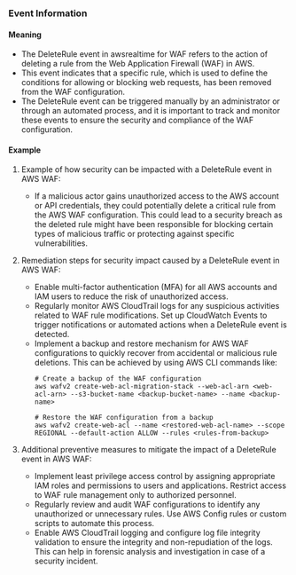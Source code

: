 
### Event Information

#### Meaning

- The DeleteRule event in awsrealtime for WAF refers to the action of deleting a rule from the Web Application Firewall (WAF) in AWS.
- This event indicates that a specific rule, which is used to define the conditions for allowing or blocking web requests, has been removed from the WAF configuration.
- The DeleteRule event can be triggered manually by an administrator or through an automated process, and it is important to track and monitor these events to ensure the security and compliance of the WAF configuration.

#### Example

1. Example of how security can be impacted with a DeleteRule event in AWS WAF:
   - If a malicious actor gains unauthorized access to the AWS account or API credentials, they could potentially delete a critical rule from the AWS WAF configuration. This could lead to a security breach as the deleted rule might have been responsible for blocking certain types of malicious traffic or protecting against specific vulnerabilities.

2. Remediation steps for security impact caused by a DeleteRule event in AWS WAF:
   - Enable multi-factor authentication (MFA) for all AWS accounts and IAM users to reduce the risk of unauthorized access.
   - Regularly monitor AWS CloudTrail logs for any suspicious activities related to WAF rule modifications. Set up CloudWatch Events to trigger notifications or automated actions when a DeleteRule event is detected.
   - Implement a backup and restore mechanism for AWS WAF configurations to quickly recover from accidental or malicious rule deletions. This can be achieved by using AWS CLI commands like:
     ```
     # Create a backup of the WAF configuration
     aws wafv2 create-web-acl-migration-stack --web-acl-arn <web-acl-arn> --s3-bucket-name <backup-bucket-name> --name <backup-name>

     # Restore the WAF configuration from a backup
     aws wafv2 create-web-acl --name <restored-web-acl-name> --scope REGIONAL --default-action ALLOW --rules <rules-from-backup>
     ```

3. Additional preventive measures to mitigate the impact of a DeleteRule event in AWS WAF:
   - Implement least privilege access control by assigning appropriate IAM roles and permissions to users and applications. Restrict access to WAF rule management only to authorized personnel.
   - Regularly review and audit WAF configurations to identify any unauthorized or unnecessary rules. Use AWS Config rules or custom scripts to automate this process.
   - Enable AWS CloudTrail logging and configure log file integrity validation to ensure the integrity and non-repudiation of the logs. This can help in forensic analysis and investigation in case of a security incident.

